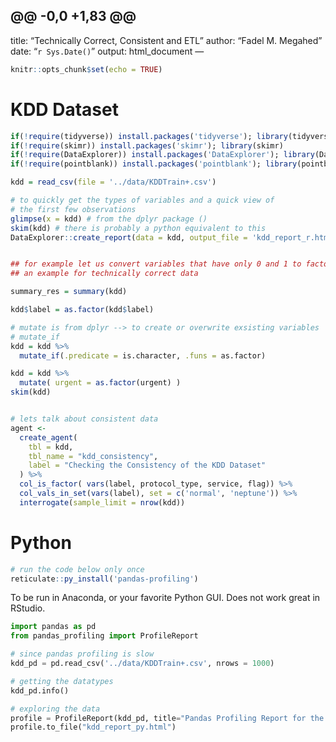 @@ -0,0 +1,83 @@
---
title: "Technically Correct, Consistent and ETL"
author: "Fadel M. Megahed"
date: "`r Sys.Date()`"
output: html_document
---

```r
knitr::opts_chunk$set(echo = TRUE)
```

# KDD Dataset

```r
if(!require(tidyverse)) install.packages('tidyverse'); library(tidyverse)
if(!require(skimr)) install.packages('skimr'); library(skimr)
if(!require(DataExplorer)) install.packages('DataExplorer'); library(DataExplorer)
if(!require(pointblank)) install.packages('pointblank'); library(pointblank)

kdd = read_csv(file = '../data/KDDTrain+.csv')

# to quickly get the types of variables and a quick view of
# the first few observations
glimpse(x = kdd) # from the dplyr package ()
skim(kdd) # there is probably a python equivalent to this
DataExplorer::create_report(data = kdd, output_file = 'kdd_report_r.html')


## for example let us convert variables that have only 0 and 1 to factor
## an example for technically correct data

summary_res = summary(kdd)

kdd$label = as.factor(kdd$label)

# mutate is from dplyr --> to create or overwrite exsisting variables
# mutate_if 
kdd = kdd %>% 
  mutate_if(.predicate = is.character, .funs = as.factor)

kdd = kdd %>% 
  mutate( urgent = as.factor(urgent) )
skim(kdd)


# lets talk about consistent data
agent <- 
  create_agent(
    tbl = kdd,
    tbl_name = "kdd_consistency",
    label = "Checking the Consistency of the KDD Dataset"
  ) %>%
  col_is_factor( vars(label, protocol_type, service, flag)) %>%
  col_vals_in_set(vars(label), set = c('normal', 'neptune')) %>% 
  interrogate(sample_limit = nrow(kdd))

```


# Python

```r
# run the code below only once
reticulate::py_install('pandas-profiling')
```


To be run in Anaconda, or your favorite Python GUI. Does not work great in RStudio.
```python
import pandas as pd
from pandas_profiling import ProfileReport

# since pandas profiling is slow
kdd_pd = pd.read_csv('../data/KDDTrain+.csv', nrows = 1000)

# getting the datatypes
kdd_pd.info()

# exploring the data
profile = ProfileReport(kdd_pd, title="Pandas Profiling Report for the KDD Dataset")
profile.to_file("kdd_report_py.html")
```
